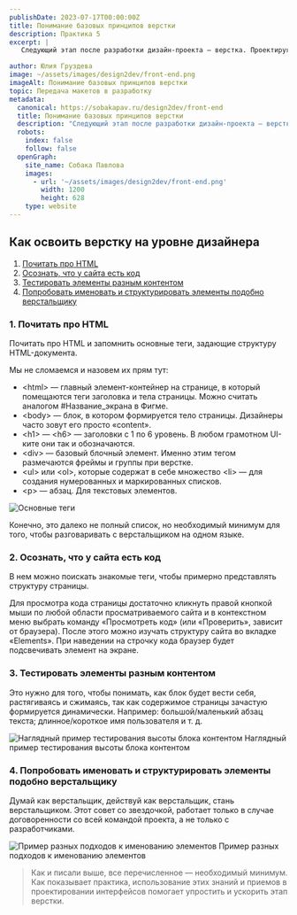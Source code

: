 ```yaml
---
publishDate: 2023-07-17T00:00:00Z
title: Понимание базовых принципов верстки
description: Практика 5
excerpt: |
   Следующий этап после разработки дизайн-проекта — верстка. Проектируя интерфейс, нужно представлять, КАК верстаются элементы, чтобы не нарисовать в итоге нечто такое, что сложно или невозможно реализовать.

author: Юлия Груздева
image: ~/assets/images/design2dev/front-end.png
imageAlt: Понимание базовых принципов верстки
topic: Передача макетов в разработку
metadata:
  canonical: https://sobakapav.ru/design2dev/front-end
  title: Понимание базовых принципов верстки
  description: "Следующий этап после разработки дизайн-проекта — верстка. Проектируя интерфейс, нужно представлять, КАК верстаются элементы, чтобы не нарисовать в итоге нечто такое, что сложно или невозможно реализовать."
  robots:
    index: false
    follow: false
  openGraph:
    site_name: Собака Павлова
    images:
      - url: '~/assets/images/design2dev/front-end.png'
        width: 1200
        height: 628
    type: website
---
```




## Как освоить верстку на уровне дизайнера

1. [Почитать про HTML](#anchor1)
2. [Осознать, что у сайта есть код](#anchor2)
3. [Тестировать элементы разным контентом](#anchor3)
4. [Попробовать именовать и структурировать элементы подобно верстальщику](#anchor4)

### <a name="anchor1"></a> 1. Почитать про HTML

Почитать про HTML и запомнить основные теги, задающие структуру HTML-документа.

Мы не сломаемся и назовем их прям тут:
- &lt;html&gt; — главный элемент-контейнер на странице, в который помещаются теги заголовка и тела страницы. Можно считать аналогом #Название_экрана в Фигме.
- &lt;body&gt; — блок, в котором формируется тело страницы. Дизайнеры часто зовут его просто «content».
- &lt;h1&gt; — &lt;h6&gt; — заголовки с 1 по 6 уровень. В любом грамотном UI-ките они так и обозначаются.
- &lt;div&gt; — базовый блочный элемент. Именно этим тегом размечаются фреймы и группы при верстке.
- &lt;ul&gt; или &lt;ol&gt;, которые содержат в себе множество &lt;li&gt; — для создания нумерованных и маркированных списков.
- &lt;p&gt; — абзац. Для текстовых элементов.

![Основные теги](~/assets/images/design2dev/dd5-1.png)

Конечно, это далеко не полный список, но необходимый минимум для того, чтобы разговаривать с верстальщиком на одном языке.

### <a name="anchor2"></a> 2. Осознать, что у сайта есть код

В нем можно поискать знакомые теги, чтобы примерно представлять структуру страницы.

Для просмотра кода страницы достаточно кликнуть правой кнопкой мыши по любой области просматриваемого сайта и в контекстном меню выбрать команду «Просмотреть код» (или «Проверить», зависит от браузера). После этого можно изучать структуру сайта во вкладке «Elements». При наведении на строчку кода браузер будет подсвечивать элемент на экране.


### <a name="anchor3"></a> 3. Тестировать элементы разным контентом

Это нужно для того, чтобы понимать, как блок будет вести себя, растягиваясь и сжимаясь, так как содержимое страницы зачастую формируется динамически. Например: большой/маленький абзац текста; длинное/короткое имя пользователя и т. д.

![Наглядный пример тестирования высоты блока контентом](~/assets/images/design2dev/dd5-3.png)
Наглядный пример тестирования высоты блока контентом

### <a name="anchor4"></a> 4. Попробовать именовать и структурировать элементы подобно верстальщику

Думай как верстальщик, действуй как верстальщик, стань верстальщиком. Этот совет со звездочкой, работает только в случае договоренности со всей командой проекта, а не только с разработчиками.

![Пример разных подходов к именованию элементов](~/assets/images/design2dev/dd5-4.png)
Пример разных подходов к именованию элементов

>Как и писали выше, все перечисленное — необходимый минимум. Как показывает практика, использование этих знаний и приемов в проектировании интерфейсов помогает упростить и ускорить этап верстки.
